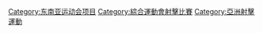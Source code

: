 [[Category:东南亚运动会项目|Category:东南亚运动会项目]]
[[Category:綜合運動會射擊比賽|Category:綜合運動會射擊比賽]]
[[Category:亞洲射擊運動|Category:亞洲射擊運動]]
